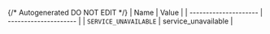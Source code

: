 {/* Autogenerated DO NOT EDIT  */}
| Name                  | Value                 |
| --------------------- | --------------------- |
| `SERVICE_UNAVAILABLE` | service_unavailable   |